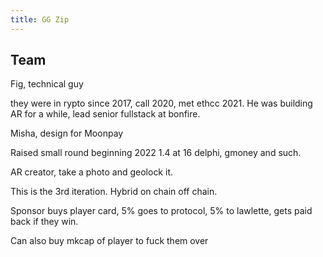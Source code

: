 ```yaml
---
title: GG Zip
---
```


## Team

Fig, technical guy

they were in rypto since 2017, call 2020, met ethcc 2021. He was building AR for a while, lead senior fullstack at bonfire.

Misha, design for Moonpay

Raised small round beginning 2022 1.4 at 16 delphi, gmoney and such.

AR creator, take a photo and geolock it.


This is the 3rd iteration. Hybrid on chain off chain.

Sponsor buys player card, 5% goes to protocol, 5% to lawlette, gets paid back if they win.

Can also buy mkcap of player to fuck them over